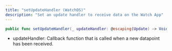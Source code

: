 ```yaml
---
title: "setUpdateHandler (WatchOS)"
description: "Set an update handler to receive data on the Watch App"
---
```

```swift swift
public func setUpdateHandler(_ updateHandler: @escaping(Update) -> Void){

```

*   updateHandler: Callback function that is called when a new datapoint has been received.



